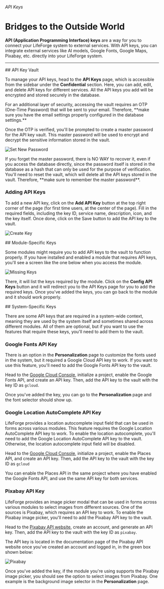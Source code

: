 
###### API Keys

# Bridges to the Outside World

**API (Application Programming Interface) keys** are a way for you to connect your LifeForge system to external services. With API keys, you can integrate external services like AI models, Google Fonts, Google Maps, Pixabay, etc. directly into your LifeForge system.

---

<section id="api-key-vault">
## API Key Vault

To manage your API keys, head to the **API Keys** page, which is accessible from the sidebar under the **Confidential** section. Here, you can add, edit, and delete API keys for different services. All the API keys you add will be encrypted and stored securely in the database.

<Note>
  For an additional layer of security, accessing the vault requires an OTP
  (One-Time Password) that will be sent to your email. Therefore, **make sure
  you have the email settings properly configured in the database settings.**
</Note>

Once the OTP is verified, you'll be prompted to create a master password for the API key vault. This master password will be used to encrypt and decrypt the sensitive information stored in the vault.

![Set New Password](/assets/user-api-keys/set-new-password.png)

<Note>
  If you forget the master password, there is NO WAY to recover it, even if you
  access the database directly, since the password itself is stored in the
  database as a hash that can only be used for the purpose of verification.
  You'll need to reset the vault, which will delete all the API keys stored in
  the vault. Therefore, **make sure to remember the master password**.
</Note>

### Adding API Keys

To add a new API key, click on the **Add API Key** button at the top right corner of the page (for first time users, at the center of the page). Fill in the required fields, including the key ID, service name, description, icon, and the key itself. Once done, click on the Save button to add the API key to the vault.

![Create Key](/assets/user-api-keys/create-key.png)

</section>

<section id="module-specific-keys">
## Module-Specific Keys

Some modules might require you to add API keys to the vault to function properly. If you have installed and enabled a module that requires API keys, you'll see a screen like the one below when you access the module.

![Missing Keys](/assets/user-api-keys/missing-keys.png)

There, it will list the keys required by the module. Click on the **Config API Keys** button and it will redirect you to the API Keys page for you to add the required keys. Once you've added the keys, you can go back to the module and it should work properly.

</section>

<section id="system-specific-keys">
## System-Specific Keys

There are some API keys that are required in a system-wide context, meaning they are used by the system itself and sometimes shared across different modules. All of them are optional, but if you want to use the features that require these keys, you'll need to add them to the vault.

### Google Fonts API Key

There is an option in the **Personalization** page to customize the fonts used in the system, but it required a Google Cloud API key to work. If you want to use this feature, you'll need to add the Google Fonts API key to the vault.

Head to the [Google Cloud Console](https://console.cloud.google.com/), initialize a project, enable the Google Fonts API, and create an API key. Then, add the API key to the vault with the key ID as <code>gcloud</code>.

Once you've added the key, you can go to the **Personalization** page and the font selector should show up.

### Google Location AutoComplete API Key

LifeForge provides a location autocomplete input field that can be used in forms across various modules. This feature requires the Google Location AutoComplete API key to work. To enable the location autocomplete, you'll need to add the Google Location AutoComplete API key to the vault. Otherwise, the location autocomplete input field will be disabled.

Head to the [Google Cloud Console](https://console.cloud.google.com/), initialize a project, enable the Places API, and create an API key. Then, add the API key to the vault with the key ID as <code>gcloud</code>

<Note>
  You can enable the Places API in the same project where you have enabled the
  Google Fonts API, and use the same API key for both services.
</Note>

### Pixabay API Key

LifeForge provides an image picker modal that can be used in forms across various modules to select images from different sources. One of the sources is Pixabay, which requires an API key to work. To enable the Pixabay image picker, you'll need to add the Pixabay API key to the vault.

Head to the [Pixabay API website](https://pixabay.com/service/about/api/), create an account, and generate an API key. Then, add the API key to the vault with the key ID as <code>pixabay</code>.

<Note>
The API key is located in the documentation page of the Pixabay API website once you've created an account and logged in, in the green box shown below:

![Pixabay](/assets/user-api-keys/pixabay.png)

</Note>

Once you've added the key, if the module you're using supports the Pixabay image picker, you should see the option to select images from Pixabay. One example is the background image selector in the **Personalization** page.

</section>
